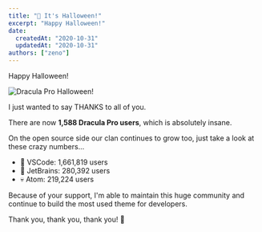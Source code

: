 ```yaml
---
title: "🎃 It's Halloween!"
excerpt: "Happy Halloween!"
date:
  createdAt: "2020-10-31"
  updatedAt: "2020-10-31"
authors: ["zeno"]
---
```


Happy Halloween!

![Dracula Pro Halloween!](/images/logs/its-halloween-a.gif)

I just wanted to say THANKS to all of you.

There are now **1,588 Dracula Pro users**, which is absolutely insane.

On the open source side our clan continues to grow too, just take a look at these crazy numbers...

- 👻 VSCode: 1,661,819 users
- 🧟 JetBrains: 280,392 users
- 💀 Atom: 219,224 users

Because of your support, I'm able to maintain this huge community and continue to build the most used theme for developers.

Thank you, thank you, thank you! 💜
